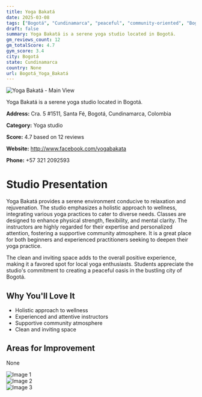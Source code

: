 ```yaml
---
title: Yoga Bakatá
date: 2025-03-08
tags: ["Bogotá", "Cundinamarca", "peaceful", "community-oriented", "Bogotá"]  
draft: false
summary: Yoga Bakatá is a serene yoga studio located in Bogotá.
gm_reviews_count: 12
gm_totalScore: 4.7
gym_score: 3.4
city: Bogotá
state: Cundinamarca
country: None
url: Bogotá_Yoga_Bakatá
---
```


<div className="aspect-[16/9] relative my-8">
  <img 
    src="https://lh3.googleusercontent.com/gps-cs-s/AB5caB943uexkNCMMtsCvcbD4rt8fXKUOf94tzd1eX35tcUeCfC2X4tUPg8K6M4UUmSxsSReydJiq8wyDvZMalkYBCk6H6A-7QT4d0kGMx8WMGTnTPvQK-0tBfdFDekOckZbMrXZPFee=w1920-h1080-k-no"
    alt="Yoga Bakatá - Main View"
    className="object-cover absolute inset-0 w-full h-full rounded-lg"
  />
</div>

Yoga Bakatá is a serene yoga studio located in Bogotá.

**Address:** Cra. 5 #1511, Santa Fé, Bogotá, Cundinamarca, Colombia

**Category:** Yoga studio

**Score:** 4.7 based on 12 reviews

**Website:** http://www.facebook.com/yogabakata

**Phone:** +57 321 2092593

# Studio Presentation

Yoga Bakatá provides a serene environment conducive to relaxation and rejuvenation. The studio emphasizes a holistic approach to wellness, integrating various yoga practices to cater to diverse needs. Classes are designed to enhance physical strength, flexibility, and mental clarity. The instructors are highly regarded for their expertise and personalized attention, fostering a supportive community atmosphere. It is a great place for both beginners and experienced practitioners seeking to deepen their yoga practice.

The clean and inviting space adds to the overall positive experience, making it a favored spot for local yoga enthusiasts. Students appreciate the studio's commitment to creating a peaceful oasis in the bustling city of Bogotá.

## Why You'll Love It

- Holistic approach to wellness
- Experienced and attentive instructors
- Supportive community atmosphere
- Clean and inviting space

## Areas for Improvement

None

<div className="grid grid-cols-1 xl:grid-cols-2 gap-4 my-8">
<div className="aspect-[4/3] relative"><img src="https://lh3.googleusercontent.com/gps-cs-s/AB5caB91xn8UuXp55ZSiJJFk5A3jZeu6N4TGdttxTE_5NiDiNZURYu8NWWvcN6l7o9GwgNsppGeLgXeDvdIWpWluBNNR2qeowtkK4vXQJU9OOlCSqaPw-SJG6BSRGhLB2A6jjQQqz4URYA=w1920-h1080-k-no" alt="Image 1" className="object-cover absolute inset-0 w-full h-full rounded-lg" /></div>
<div className="aspect-[4/3] relative"><img src="https://lh3.googleusercontent.com/gps-cs-s/AB5caB8R4vDOJyXlLvMqraZ3meGD5d_YV1ixr6DSAx1tLrU63S4JuDwzCpFV9_fCTMfOq5TAbhLUK5_zPAvxqAkz3ExOFL2s4dnhNB8K_narTaG52f8soRoEtTSzNTc6H0CJkLuoZgKC=w1920-h1080-k-no" alt="Image 2" className="object-cover absolute inset-0 w-full h-full rounded-lg" /></div>
<div className="aspect-[4/3] relative"><img src="https://streetviewpixels-pa.googleapis.com/v1/thumbnail?panoid=hQETHCWqxh0Ox0ZnmrcqIA&cb_client=maps_sv.tactile.gps&w=203&h=100&yaw=272.96954&pitch=0&thumbfov=100" alt="Image 3" className="object-cover absolute inset-0 w-full h-full rounded-lg" /></div>
</div>